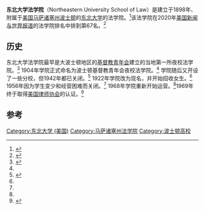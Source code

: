 '''东北大学法学院'''（Northeastern University School of Law）是建立于1898年、附属于[[美国|美国]][[马萨诸塞州|马萨诸塞州]][[波士顿|波士顿]]的[[东北大学_(美国)|东北大学]]的法学院。<ref name=History>{{cite web|title=History and Mission|url=http://www.northeastern.edu/law/about/history.html|website=Northeastern University School of Law|accessdate=22 July 2014|archive-date=2015-03-03|archive-url=https://web.archive.org/web/20150303103051/http://www.northeastern.edu/law/about/history.html|dead-url=no}}</ref>该法学院在2020年[[美国新闻与世界报道|美国新闻与世界报道]]的法学院排名中排到第67名。<ref>{{Cite web |url=https://www.usnews.com/best-graduate-schools/top-law-schools/northeastern-university-03076 |title=存档副本 |accessdate=2020-04-30 |archive-date=2020-05-25 |archive-url=https://web.archive.org/web/20200525133919/https://www.usnews.com/best-graduate-schools/top-law-schools/northeastern-university-03076 |dead-url=no }}</ref>

==历史==
东北大学法学院最早是大波士顿地区的[[基督教青年会|基督教青年会]]建立的当地第一所夜校法学院。<ref name=Timeline>{{cite web|title=Northeastern Timeline|url=http://www.library.neu.edu/archives/history_exhibits/northeastern_timeline/|website=Northeastern University|accessdate=22 July 2014|archive-url=https://web.archive.org/web/20150919153632/http://www.library.neu.edu/archives/history_exhibits/northeastern_timeline/|archive-date=2015-09-19|dead-url=yes}}</ref> 
1904年学院正式命名为波士顿基督教青年会夜校法学院。<ref name="Timeline" />
学院随后又开设了一些分校，但1942年都已关闭。<ref name="LS History">{{cite book|last1=Bocking Stevens|first1=Robert|title=Law School: Legal Education in America from the 1850s to the 1980s|date=1983|publisher=The Lawbook Exchange, Ltd.|location=Union, New Jersey|url=http://books.google.com/books?id=VDmnpQf8KjsC&printsec=frontcover#v=onepage&q&f=false|accessdate=22 July 2014|archive-date=2015-10-04|archive-url=https://web.archive.org/web/20151004173250/https://books.google.com/books?id=VDmnpQf8KjsC&printsec=frontcover#v=onepage&q&f=false|dead-url=no}}</ref> 
1922年学院改为现名，并开始招收女生。<ref name="Timeline" />
1956年因为学生变少和经营困难而关闭。<ref name="History" />
1968年学院重新开始运营。<ref name="History" />1969年终于取得[[美国律师协会|美国律师协会]]的认证。<ref name="ABA List">{{cite web|title=Alphabetical School List|url=http://www.americanbar.org/groups/legal_education/resources/aba_approved_law_schools/in_alphabetical_order.html|website=American Bar Association|accessdate=22 July 2014|archive-date=2015-02-23|archive-url=https://web.archive.org/web/20150223200111/http://www.americanbar.org/groups/legal_education/resources/aba_approved_law_schools/in_alphabetical_order.html|dead-url=no}}</ref>

==参考==
{{reflist}}

[[Category:东北大学_(美国)|Category:东北大学 (美国)]]
[[Category:马萨诸塞州法学院|Category:马萨诸塞州法学院]]
[[Category:波士顿高校|Category:波士顿高校]]